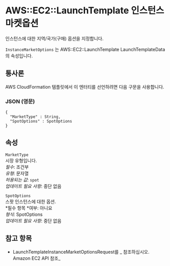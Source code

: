 # AWS::EC2::LaunchTemplate 인스턴스 마켓옵션

인스턴스에 대한 지역/국가(구매) 옵션을 지정합니다.

`InstanceMarketOptions` 는 AWS::EC2::LaunchTemplate LaunchTemplateData의 속성입니다.

## 통사론

AWS CloudFormation 템플릿에서 이 엔터티를 선언하려면 다음 구문을 사용합니다.

### JSON (영문)

```
{
  "MarketType" : String,
  "SpotOptions" : SpotOptions
}
```

## 속성

`MarketType`  
시장 유형입니다.  
_필수_: 조건부  
_유형_: 문자열  
_허용되는 값_: `spot`  
_업데이트 필요 사항_: 중단 없음

`SpotOptions`  
스팟 인스턴스에 대한 옵션.  
*필수 항목 *여부: 아니요  
_형식_: SpotOptions  
_업데이트 필요 사항_: 중단 없음

## 참고 항목

- LaunchTemplateInstanceMarketOptionsRequest를 _ 참조하십시오. Amazon EC2 API 참조_
